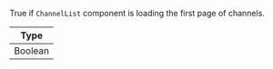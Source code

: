 True if `ChannelList` component is loading the first page of channels.

| Type    |
| ------- |
| Boolean |
